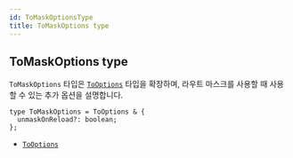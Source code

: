 ```yaml
---
id: ToMaskOptionsType
title: ToMaskOptions type
---
```


## ToMaskOptions type

`ToMaskOptions` 타입은 [`ToOptions`](./ToOptionsType.md) 타입을 확장하며, 라우트 마스크를 사용할 때 사용할 수 있는 추가 옵션을 설명합니다.

```tsx
type ToMaskOptions = ToOptions & {
  unmaskOnReload?: boolean;
};
```

- [`ToOptions`](./ToOptionsType.md)
